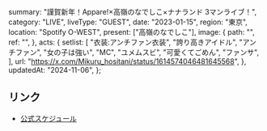   summary: "謹賀新年！Appare!×高嶺のなでしこ×ナナランド 3マンライブ！",
  category: "LIVE",
  liveType: "GUEST",
  date: "2023-01-15",
  region: "東京",
  location: "Spotify O-WEST",
  present: ["高嶺のなでしこ"],
  image: {
    path: "",
    ref: "",
  },
  acts: {
    setlist: [
      "衣装:アンチファン衣装",
      "誇り高きアイドル",
      "アンチファン",
      "女の子は強い",
      "MC",
      "ユメムスビ",
      "可愛くてごめん",
      "ファンサ",
    ],
    url: "https://x.com/Mikuru_hositani/status/1614574046481645568",
  },
  updatedAt: "2024-11-06",
};

## リンク

- [公式スケジュール](https://takanenonadeshiko.jp/?p=657)
